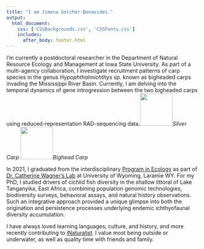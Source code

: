 ```yaml
---
title: "I am Jimena Golcher-Benavides."
output: 
  html_document:
    css: ['CSSBackgrounds.css', 'CSSFonts.css']
    includes:
      after_body: footer.html
---
```

<!-- This adds my headshot, floating to the left of the text and with 20 pixels of padding around it.  -->

<script>
   $(document).ready(function() {
     $head = $('#header');
     $head.prepend('<img src=\"IMG_0935.jpg\" style=\"float: left;width: 300px;padding: 20px\"/>')
   });
</script>

I’m currently a postdoctoral researcher in the Department of Natural Resource Ecology and Management at Iowa State University. As part of a multi-agency collaboration, I investigate recruitment patterns of carp species in the genus *Hypophthalmichthys* sp. known as bigheaded carps invading the Mississippi River Basin. Currently, I am delving into the temporal dynamics of gene introgression between the two bigheaded carps using reduced-representation RAD-sequencing data.![](./SilverCarpVector-01.png){width=85px}*Silver Carp* ![](./SilverCarpVector-02.png){width=85px}*Bighead Carp*
 
 
 In 2021, I graduated from the interdisciplinary [Program in Ecology](http://www.uwyo.edu/pie/) as part of [Dr. Catherine Wagner's Lab](https://cewagnerlab.com/) at University of Wyoming, Laramie WY. For my PhD, I studied drivers of cichlid fish diversity in the shallow littoral of Lake Tanganyika, East Africa, combining population genomic technologies, biodiversity surveys, behavioral assays, and natural history observations. Such an integrative approach provided a unique glimpse into both the origination and persistence processes underlying endemic ichthyofaunal diversity accumulation.

 I have always loved learning languages, culture, and history, and more recently contributing to [iNaturalist](https://www.inaturalist.org/users/318056). I value most being outside or underwater, as well as quality time with friends and family.


